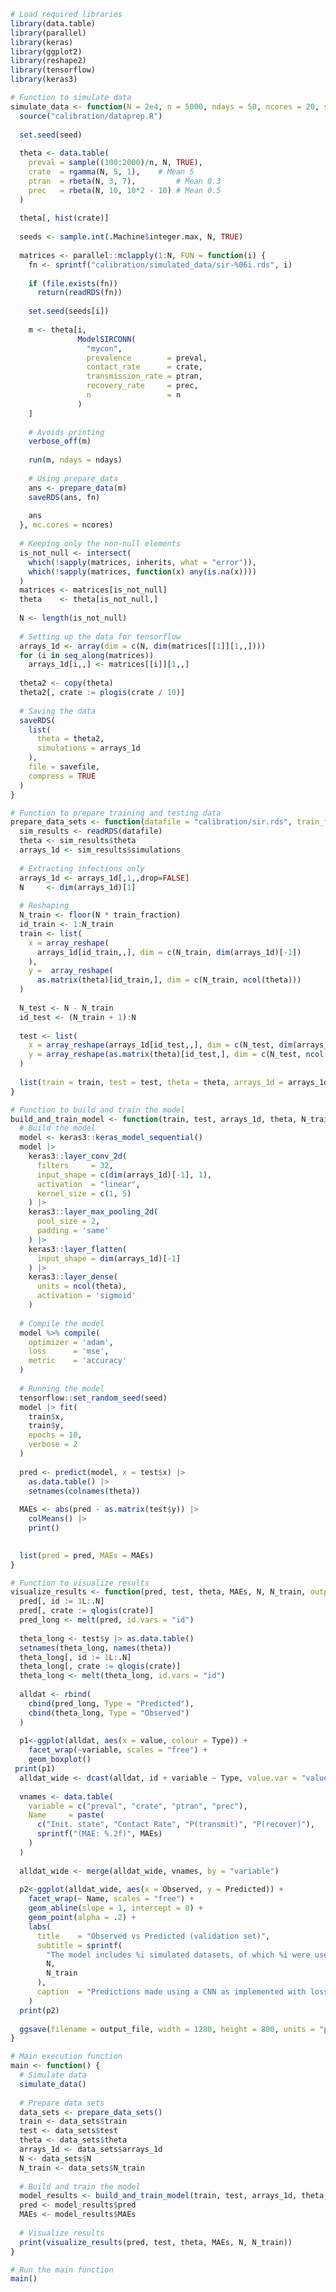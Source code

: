 ```r
# Load required libraries
library(data.table)
library(parallel)
library(keras)
library(ggplot2)
library(reshape2)
library(tensorflow)
library(keras3)

# Function to simulate data
simulate_data <- function(N = 2e4, n = 5000, ndays = 50, ncores = 20, seed = 1231, savefile = "calibration/sir.rds") {
  source("calibration/dataprep.R")
  
  set.seed(seed)
  
  theta <- data.table(
    preval = sample((100:2000)/n, N, TRUE),
    crate  = rgamma(N, 5, 1),    # Mean 5
    ptran  = rbeta(N, 3, 7),         # Mean 0.3
    prec   = rbeta(N, 10, 10*2 - 10) # Mean 0.5
  )
  
  theta[, hist(crate)]
  
  seeds <- sample.int(.Machine$integer.max, N, TRUE)
  
  matrices <- parallel::mclapply(1:N, FUN = function(i) {
    fn <- sprintf("calibration/simulated_data/sir-%06i.rds", i)
    
    if (file.exists(fn))
      return(readRDS(fn))
    
    set.seed(seeds[i])
    
    m <- theta[i,
               ModelSIRCONN(
                 "mycon",
                 prevalence        = preval,
                 contact_rate      = crate,
                 transmission_rate = ptran,
                 recovery_rate     = prec, 
                 n                 = n
               )
    ]
    
    # Avoids printing
    verbose_off(m)
    
    run(m, ndays = ndays)
    
    # Using prepare_data
    ans <- prepare_data(m)
    saveRDS(ans, fn)
    
    ans
  }, mc.cores = ncores)
  
  # Keeping only the non-null elements
  is_not_null <- intersect(
    which(!sapply(matrices, inherits, what = "error")),
    which(!sapply(matrices, function(x) any(is.na(x))))
  )
  matrices <- matrices[is_not_null]
  theta    <- theta[is_not_null,]
  
  N <- length(is_not_null)
  
  # Setting up the data for tensorflow
  arrays_1d <- array(dim = c(N, dim(matrices[[1]][1,,])))
  for (i in seq_along(matrices))
    arrays_1d[i,,] <- matrices[[i]][1,,]
  
  theta2 <- copy(theta)
  theta2[, crate := plogis(crate / 10)]
  
  # Saving the data 
  saveRDS(
    list(
      theta = theta2,
      simulations = arrays_1d
    ),
    file = savefile,
    compress = TRUE
  )
}

# Function to prepare training and testing data
prepare_data_sets <- function(datafile = "calibration/sir.rds", train_fraction = 0.7) {
  sim_results <- readRDS(datafile)
  theta <- sim_results$theta
  arrays_1d <- sim_results$simulations
  
  # Extracting infections only
  arrays_1d <- arrays_1d[,1,,drop=FALSE]
  N     <- dim(arrays_1d)[1]
  
  # Reshaping
  N_train <- floor(N * train_fraction)
  id_train <- 1:N_train
  train <- list(
    x = array_reshape(
      arrays_1d[id_train,,], dim = c(N_train, dim(arrays_1d)[-1])
    ),
    y =  array_reshape(
      as.matrix(theta)[id_train,], dim = c(N_train, ncol(theta)))
  )
  
  N_test <- N - N_train
  id_test <- (N_train + 1):N
  
  test <- list(
    x = array_reshape(arrays_1d[id_test,,], dim = c(N_test, dim(arrays_1d)[-1])),
    y = array_reshape(as.matrix(theta)[id_test,], dim = c(N_test, ncol(theta)))
  )
  
  list(train = train, test = test, theta = theta, arrays_1d = arrays_1d, N = N, N_train = N_train, N_test = N_test)
}

# Function to build and train the model
build_and_train_model <- function(train, test, arrays_1d, theta, N_train, seed = 331, save_model_file = "sir-keras_infections_only") {
  # Build the model
  model <- keras3::keras_model_sequential()
  model |>
    keras3::layer_conv_2d(
      filters     = 32,
      input_shape = c(dim(arrays_1d)[-1], 1),
      activation  = "linear",
      kernel_size = c(1, 5)
    ) |>
    keras3::layer_max_pooling_2d(
      pool_size = 2,
      padding = 'same'
    ) |>
    keras3::layer_flatten(
      input_shape = dim(arrays_1d)[-1]
    ) |>
    keras3::layer_dense(
      units = ncol(theta),
      activation = 'sigmoid'
    )
  
  # Compile the model
  model %>% compile(
    optimizer = 'adam',
    loss      = 'mse',
    metric    = 'accuracy'
  )
  
  # Running the model
  tensorflow::set_random_seed(seed)
  model |> fit(
    train$x,
    train$y,
    epochs = 10,
    verbose = 2
  )
  
  pred <- predict(model, x = test$x) |>
    as.data.table() |>
    setnames(colnames(theta))
  
  MAEs <- abs(pred - as.matrix(test$y)) |>
    colMeans() |>
    print()
  

  list(pred = pred, MAEs = MAEs)
}

# Function to visualize results
visualize_results <- function(pred, test, theta, MAEs, N, N_train, output_file = "calibration/sir_infections_only.png") {
  pred[, id := 1L:.N]
  pred[, crate := qlogis(crate)]
  pred_long <- melt(pred, id.vars = "id")
  
  theta_long <- test$y |> as.data.table()
  setnames(theta_long, names(theta))
  theta_long[, id := 1L:.N]
  theta_long[, crate := qlogis(crate)]
  theta_long <- melt(theta_long, id.vars = "id")
  
  alldat <- rbind(
    cbind(pred_long, Type = "Predicted"),
    cbind(theta_long, Type = "Observed")
  )
  
  p1<-ggplot(alldat, aes(x = value, colour = Type)) +
    facet_wrap(~variable, scales = "free") +
    geom_boxplot()
 print(p1) 
  alldat_wide <- dcast(alldat, id + variable ~ Type, value.var = "value")
  
  vnames <- data.table(
    variable = c("preval", "crate", "ptran", "prec"),
    Name     = paste(
      c("Init. state", "Contact Rate", "P(transmit)", "P(recover)"),
      sprintf("(MAE: %.2f)", MAEs)
    )
  )
  
  alldat_wide <- merge(alldat_wide, vnames, by = "variable")
  
  p2<-ggplot(alldat_wide, aes(x = Observed, y = Predicted)) +
    facet_wrap(~ Name, scales = "free") +
    geom_abline(slope = 1, intercept = 0) +
    geom_point(alpha = .2) +
    labs(
      title    = "Observed vs Predicted (validation set)",
      subtitle = sprintf(
        "The model includes %i simulated datasets, of which %i were used for training.",
        N,
        N_train
      ),
      caption  = "Predictions made using a CNN as implemented with loss function MAE."
    )
  print(p2)
  
  ggsave(filename = output_file, width = 1280, height = 800, units = "px", scale = 3)
}

# Main execution function
main <- function() {
  # Simulate data
  simulate_data()
  
  # Prepare data sets
  data_sets <- prepare_data_sets()
  train <- data_sets$train
  test <- data_sets$test
  theta <- data_sets$theta
  arrays_1d <- data_sets$arrays_1d
  N <- data_sets$N
  N_train <- data_sets$N_train
  
  # Build and train the model
  model_results <- build_and_train_model(train, test, arrays_1d, theta, N_train)
  pred <- model_results$pred
  MAEs <- model_results$MAEs
  
  # Visualize results
  print(visualize_results(pred, test, theta, MAEs, N, N_train))
}

# Run the main function
main()
```

